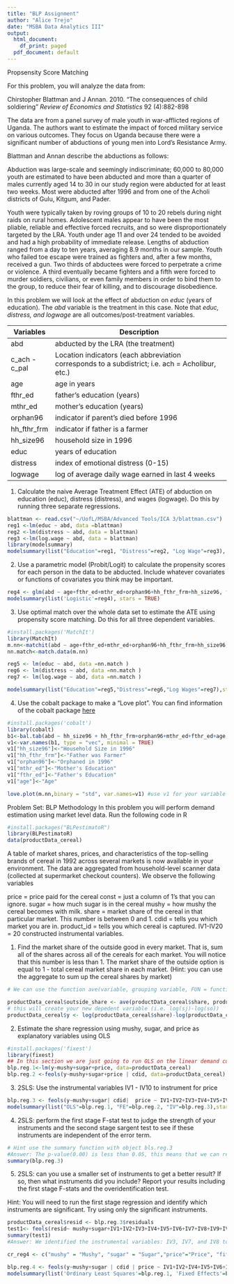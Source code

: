 ---
title: "BLP Assignment"
author: "Alice Trejo"
date: "MSBA Data Analytics III"
output:
  html_document:
    df_print: paged
  pdf_document: default
---

Propsensity Score Matching

For this problem, you will analyze the data from:

  Chirstopher Blattman and J Annan. 2010. "The consequences of child soldiering" _Review of Economics and Statistics_ 92 (4):882-898

The data are from a panel survey of male youth in war-afflicted regions of Uganda. The authors want to estimate the impact of forced military service on various outcomes. They focus on Uganda because there were a significant number of abductions of young men into Lord's Resistance Army.

Blattman and Annan describe the abductions as follows:

Abduction was large-scale and seemingly indiscriminate; 60,000 to 80,000 youth are estimated to have been abducted and more than a quarter of males currently aged 14 to 30 in our study region were abducted for at least two weeks. Most were abducted after 1996 and from one of the Acholi districts of Gulu, Kitgum, and Pader. 

Youth were typically taken by roving groups of 10 to 20 rebels during night raids on rural homes. Adolescent males appear to have been the most pliable, reliable and effective forced recruits, and so were disproportionately targeted by the LRA. Youth under age 11 and over 24 tended to be avoided and had a high probability of immediate release. Lengths of abduction ranged from a day to ten years, averaging 8.9 months in our sample. Youth who failed toe escape were trained as fighters and, after a few months, received a gun. Two thirds of abductees were forced to perpetrate a crime or violence. A third eventually became fighters and a fifth were forced to murder soldiers, civilians, or even family members in order to bind them to the group, to reduce their fear of killing, and to discourage disobedience.

In this problem we will look at the effect of abduction on _educ_ (years of education). The _abd_ variable is the treatment in this case. Note that _educ, distress, and logwage_ are all outcomes/post-treatment variables.

Variables | Description
----------|----------------------------------------
 abd | abducted by the LRA (the treatment)
 c_ach - c_pal | Location indicators (each abbreviation corresponds to a subdistrict; i.e. ach = Acholibur, etc.)
 age | age in years
 fthr_ed | father's education (years)
 mthr_ed | mother's education (years)
 orphan96 | indicator if parent's died before 1996
 hh_fthr_frm | indicator if father is a farmer
 hh_size96 | household size in 1996
 educ | years of education
 distress | index of emotional distress (0-15)
 logwage | log of average daily wage earned in last 4 weeks
 
 1. Calculate the naive Average Treatment Effect (ATE) of abduction on education (educ), distress (distress), and wages (logwage). Do this by running three separate regressions. 
 
```{r eval=TRUE, warning=FALSE, message=FALSE}
blattman <- read.csv("~/UofL/MSBA/Advanced Tools/ICA 3/blattman.csv")
reg1 <-lm(educ ~ abd, data =blattman)
reg2 <-lm(distress ~ abd, data = blattman)
reg3 <-lm(log.wage ~ abd, data = blattman)
library(modelsummary)
modelsummary(list("Education"=reg1, "Distress"=reg2, "Log Wage"=reg3), stars = TRUE)
```
 
 
 2. Use a parametric model (Probit/Logit) to calculate the propensity scores for each person in the data to be abducted. Include whatever covariates or functions of covariates you think may be important.
 
```{r eval=TRUE}
reg4 <- glm(abd ~ age+fthr_ed+mthr_ed+orphan96+hh_fthr_frm+hh_size96, family = binomial, data = blattman)
modelsummary(list('Logistic'=reg4), stars = TRUE)
```
 
 
 3. Use optimal match over the whole data set to estimate the ATE using propensity score matching. Do this for all three dependent variables. 
 
```{r eval=TRUE}
#install.packages('MatchIt')
library(MatchIt)
m.nn<-matchit(abd ~ age+fthr_ed+mthr_ed+orphan96+hh_fthr_frm+hh_size96, data = blattman, ratio=1, method ="optimal")
nn.match<-match.data(m.nn)

reg5 <- lm(educ ~ abd, data =nn.match )
reg6 <- lm(distress ~ abd, data =nn.match )
reg7 <- lm(log.wage ~ abd, data =nn.match )

modelsummary(list("Education"=reg5,"Distress"=reg6,"Log Wages"=reg7),stars = TRUE, coef_rename = coef_rename, title = "Propensity Score Matching Results")
```
 
 
 4. Use the cobalt package to make a "Love plot". You can find information of the cobalt package [here](https://cran.r-project.org/web/packages/cobalt/vignettes/cobalt_A0_basic_use.html)
 
```{r eval=TRUE}
#install.packages('cobalt')
library(cobalt)
b1<-bal.tab(abd ~ hh_size96 + hh_fthr_frm+orphan96+mthr_ed+fthr_ed+age,data=blattman,int = TRUE)
v1<-var.names(b1, type = "vec", minimal = TRUE)
v1["hh_size96"]<-"Household Size in 1996"
v1["hh_fthr_frm"]<-"Father was Farmer"
v1["orphan96"]<-"Orphaned in 1996"
v1["mthr_ed"]<-"Mother's Education"
v1["fthr_ed"]<-"Father's Education"
v1["age"]<-"Age"

love.plot(m.nn,binary = "std", var.names=v1) #use v1 for your variable names
```
 

Problem Set: BLP Methodology
In this problem you will perform demand estimation using market level data. Run the following code in R
```{r eval=TRUE, warning=FALSE, message=FALSE}
#install.packages("BLPestimatoR")
library(BLPestimatoR)
data(productData_cereal)
```
A table of market shares, prices, and characteristics of the top-selling brands of cereal in 1992 across several markets is now available in your environment. The data are aggregated from household-level scanner data (collected at supermarket checkout counters).
We observe the following variables 

price = price paid for the cereal 
const = just a column of 1’s that you can ignore. 
sugar = how much sugar is in the cereal 
mushy = how mushy the cereal becomes with milk.
share = market share of the cereal in that particular market. This number is between 0 and 1. 
cdid = tells you which market you are in. 
product_id = tells you which cereal is captured. 
IV1-IV20 = 20 constructed instrumental variables.

1. Find the market share of the outside good in every market. That is, sum all of the shares across all of the cereals for each market. You will notice that this number is less than 1. The market share of the outside option is equal to 1 - total cereal market share in each market. (Hint: you can use the aggregate to sum up the cereal shares by market)

```{r eval=TRUE}
# We can use the function ave(variable, grouping variable, FUN = function(x) 1-sum(x))

productData_cereal$outside_share <- ave(productData_cereal$share, productData_cereal$cdid, FUN = function(x) 1-sum(x))
# this will create your new depedent variable (i.e. log(sj)-log(so))
productData_cereal$y <- log(productData_cereal$share)-log(productData_cereal$outside_share)

```


2. Estimate the share regression using mushy, sugar, and price as explanatory variables using OLS

```{r eval=TRUE}
#install.packages('fixest')
library(fixest)
## In this section we are just going to run OLS on the linear demand curve
blp.reg.1<-lm(y~mushy+sugar+price, data=productData_cereal)
blp.reg.2 <-feols(y~mushy+sugar+price | cdid, data=productData_cereal) # Include market fixed effects
```

3. 2SLS: Use the instrumental variables IV1 - IV10 to instrument for price
```{r eval=TRUE}
blp.reg.3 <- feols(y~mushy+sugar| cdid|  price ~ IV1+IV2+IV3+IV4+IV5+IV6+IV7+IV8+IV9+IV10, data=productData_cereal)
modelsummary(list("OLS"=blp.reg.1, "FE"=blp.reg.2, "IV"=blp.reg.3),stars = TRUE)
```

4. 2SLS: perform the first stage F-stat test to judge the strength of your instruments and the second stage sargent test to see if these instruments are independent of the error term.

```{r eval=TRUE}
# Hint use the summary function with object bls.reg.3
#Answer: The p-value(0.00) is less than 0.05, this means that we can reject the null hypothesis that these instruments are valid. Suggesting that these instruments are not independent of the error term. 
summary(blp.reg.3)

```


5. 2SLS: can you use a smaller set of instruments to get a better result? If so, then what instruments did you include? Report your results including the first stage F-stats and the overidentification test.

Hint: You will need to run the first stage regression and identify which instruments are significant. Try using only the significant instruments.

```{r eval=TRUE}
productData_cereal$resid <- blp.reg.3$residuals 
test1<- feols(resid~ mushy+sugar+IV1+IV2+IV3+IV4+IV5+IV6+IV7+IV8+IV9+IV10|cdid, data=productData_cereal)
summary(test1)
#Answer: We identified the instrumental variables: IV3, IV7, and IV8 to be correlated with the error term. Then, we excluded these IV's and ran a 2SLS regression using only the significant instruments to get a better result. 

cr_reg4 <- c("mushy" = "Mushy", "sugar" = "Sugar","price"="Price", "fit_price"="Fit Price")

blp.reg.4 <- feols(y~mushy+sugar | cdid | price ~ IV1+IV2+IV4+IV5+IV6+IV9+IV10, data=productData_cereal)
modelsummary(list('Ordinary Least Squares'=blp.reg.1, 'Fixed Effects'=blp.reg.2, 'Instrumental Variables'=blp.reg.3, 'IV-restricted'=blp.reg.4), stars=TRUE, coef_rename = cr_reg4)
```

